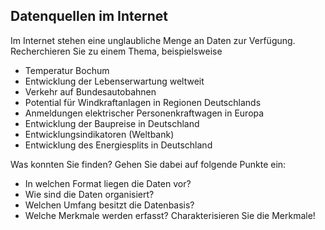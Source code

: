 ## Datenquellen im Internet

Im Internet stehen eine unglaubliche Menge an Daten zur Verfügung. Recherchieren Sie zu einem Thema, beispielsweise

- Temperatur Bochum
- Entwicklung der Lebenserwartung weltweit
- Verkehr auf Bundesautobahnen
- Potential für Windkraftanlagen in Regionen Deutschlands
- Anmeldungen elektrischer Personenkraftwagen in Europa
- Entwicklung der Baupreise in Deutschland
- Entwicklungsindikatoren (Weltbank)
- Entwicklung des Energiesplits in Deutschland

Was konnten Sie finden? Gehen Sie dabei auf folgende Punkte ein:

- In welchen Format liegen die Daten vor?
- Wie sind die Daten organisiert?
- Welchen Umfang besitzt die Datenbasis?
- Welche Merkmale werden erfasst? Charakterisieren Sie die Merkmale!

